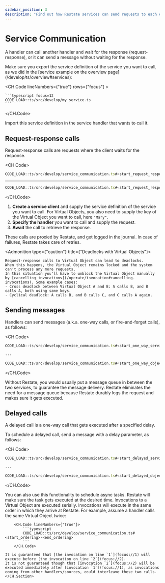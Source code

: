 ```yaml
---
sidebar_position: 3
description: "Find out how Restate services can send requests to each other."
---
```



# Service Communication

A handler can call another handler and wait for the response (request-response), or it can send a message without waiting for the response.

<Admonition type="info" title="Exporting the service definition">
Make sure you export the service definition of the service you want to call, as we did in the [service example on the overview page](/develop/ts/overview#services):

<CH.Code lineNumbers={"true"} rows={"focus"} >

    ```typescript focus=12
    CODE_LOAD::ts/src/develop/my_service.ts
    ```

</CH.Code>

Import this service definition in the service handler that wants to call it.
</Admonition>

## Request-response calls

Request-response calls are requests where the client waits for the response.

<CH.Code>

```ts call_service.ts
CODE_LOAD::ts/src/develop/service_communication.ts#<start_request_response_service>-<end_request_response_service>
```

---

```ts call_object.ts
CODE_LOAD::ts/src/develop/service_communication.ts#<start_request_response_object>-<end_request_response_object>
```

</CH.Code>

1. **Create a service client** and supply the service definition of the service you want to call.
   For Virtual Objects, you also need to supply the key of the Virtual Object you want to call, here `"Mary"`.
2. **Specify the handler** you want to call and supply the request.
3. **Await** the call to retrieve the response.

<Admonition type="tip" title="No need for manual retry logic">
    These calls are proxied by Restate, and get logged in the journal.
    In case of failures, Restate takes care of retries.
</Admonition>

<Admonition type={"caution"} title={"Deadlocks with Virtual Objects"}>

    Request-response calls to Virtual Object can lead to deadlocks.
    When this happens, the Virtual Object remains locked and the system can't process any more requests.
    In this situation you'll have to unblock the Virtual Object manually by [cancelling invocations](/operate/invocation#cancelling-invocations). Some example cases:
    - Cross deadlock between Virtual Object A and B: A calls B, and B calls A, both using same keys.
    - Cyclical deadlock: A calls B, and B calls C, and C calls A again.

</Admonition>

## Sending messages

Handlers can send messages (a.k.a. one-way calls, or fire-and-forget calls), as follows:

<CH.Code>

```ts call_service.ts
CODE_LOAD::ts/src/develop/service_communication.ts#<start_one_way_service>-<end_one_way_service>
```

    ---

```ts call_object.ts
CODE_LOAD::ts/src/develop/service_communication.ts#<start_one_way_object>-<end_one_way_object>
```

</CH.Code>

<Admonition type="tip" title="No need for message queues">
    Without Restate, you would usually put a message queue in between the two services, to guarantee the message delivery.
    Restate eliminates the need for a message queue because Restate durably logs the request and makes sure it gets executed.
</Admonition>

## Delayed calls

A delayed call is a one-way call that gets executed after a specified delay.

To schedule a delayed call, send a message with a delay parameter, as follows:

<CH.Code>

```ts call_service.ts
CODE_LOAD::ts/src/develop/service_communication.ts#<start_delayed_service>-<end_delayed_service>
```

    ---

```ts call_object.ts
CODE_LOAD::ts/src/develop/service_communication.ts#<start_delayed_object>-<end_delayed_object>
```

</CH.Code>

<Admonition type="tip" title="Scheduling async tasks">
    You can also use this functionality to schedule async tasks.
    Restate will make sure the task gets executed at the desired time.
</Admonition>

<Admonition type="info" title="Ordering guarantees in Virtual Objects">
    <CH.Section>
    Invocations to a Virtual Object are executed serially.
    Invocations will execute in the same order in which they arrive at Restate.
    For example, assume a handler calls the same Virtual Object twice:

        <CH.Code lineNumbers={"true"}>
            ```typescript
            CODE_LOAD::ts/src/develop/service_communication.ts#<start_ordering>-<end_ordering>
            ```
        </CH.Code>

    It is guaranteed that [the invocation on line `1`](focus://1) will execute before [the invocation on line `2`](focus://2).
    It is not guaranteed though that [invocation `2`](focus://2) will be executed immediately after [invocation `1`](focus://1), as invocations coming from other handlers/sources, could interleave these two calls.
    </CH.Section>

</Admonition>
